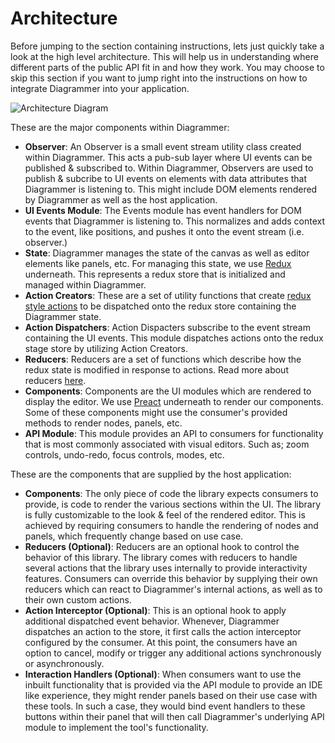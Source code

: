 

<Meta title="Docs/Usage/Architecture" />

# Architecture

Before jumping to the section containing instructions, lets just quickly take a look at the high level architecture. This will help us in understanding where different parts of the public API fit in and how they work. You may choose to skip this section if you want to jump right into the instructions on how to integrate Diagrammer into your application.

<img src={architecture} alt="Architecture Diagram" />

These are the major components within Diagrammer:

- **Observer**: An Observer is a small event stream utility class created within Diagrammer. This acts a pub-sub layer where UI events can be published & subscribed to. Within Diagrammer, Observers are used to publish & subcribe to UI events on elements with data attributes that Diagrammer is listening to. This might include DOM elements rendered by Diagrammer as well as the host application.
- **UI Events Module**: The Events module has event handlers for DOM events that Diagrammer is listening to. This normalizes and adds context to the event, like positions, and pushes it onto the event stream (i.e. observer.)
- **State**: Diagrammer manages the state of the canvas as well as editor elements like panels, etc. For managing this state, we use [Redux](https://redux.js.org/) underneath. This represents a redux store that is initialized and managed within Diagrammer.
- **Action Creators**: These are a set of utility functions that create [redux style actions](https://redux.js.org/basics/actions) to be dispatched onto the redux store containing the Diagrammer state.
- **Action Dispatchers**: Action Dispacters subscribe to the event stream containing the UI events. This module dispatches actions onto the redux stage store by utilizing Action Creators.
- **Reducers**: Reducers are a set of functions which describe how the redux state is modified in response to actions. Read more about reducers [here](https://redux.js.org/basics/reducers).
- **Components**: Components are the UI modules which are rendered to display the editor. We use [Preact](https://preactjs.com/) underneath to render our components. Some of these components might use the consumer's provided methods to render nodes, panels, etc.
- **API Module**: This module provides an API to consumers for functionality that is most commonly associated with visual editors. Such as; zoom controls, undo-redo, focus controls, modes, etc.

These are the components that are supplied by the host application:

- **Components**: The only piece of code the library expects consumers to provide, is code to render the various sections within the UI. The library is fully customizable to the look & feel of the rendered editor. This is achieved by requiring consumers to handle the rendering of nodes and panels, which frequently change based on use case.
- **Reducers (Optional)**: Reducers are an optional hook to control the behavior of this library. The library comes with reducers to handle several actions that the library uses internally to provide interactivity features. Consumers can override this behavior by supplying their own reducers which can react to Diagrammer's internal actions, as well as to their own custom actions.
- **Action Interceptor (Optional)**: This is an optional hook to apply additional dispatched event behavior. Whenever, Diagrammer dispatches an action to the store, it first calls the action interceptor configured by the consumer. At this point, the consumers have an option to cancel, modify or trigger any additional actions synchronously or asynchronously.
- **Interaction Handlers (Optional)**: When consumers want to use the inbuilt functionality that is provided via the API module to provide an IDE like experience, they might render panels based on their use case with these tools. In such a case, they would bind event handlers to these buttons within their panel that will then call Diagrammer's underlying API module to implement the tool's functionality.
